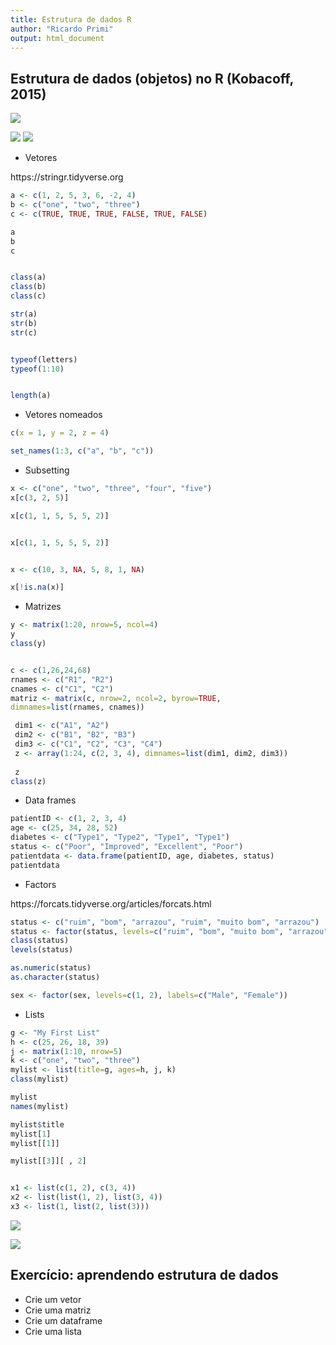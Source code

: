 ```yaml
---
title: Estrutura de dados R
author: "Ricardo Primi"
output: html_document
---
```



## Estrutura de dados (objetos) no R (Kobacoff, 2015)

![](../imagens/datastruc.png)

![](../imagens/data-structures-overview.png)
![](../imagens/summary-tree-atomic.png)  


* Vetores

https://stringr.tidyverse.org

```r

a <- c(1, 2, 5, 3, 6, -2, 4)
b <- c("one", "two", "three")
c <- c(TRUE, TRUE, TRUE, FALSE, TRUE, FALSE)

a
b
c


class(a)
class(b)
class(c)

str(a)
str(b)
str(c)


typeof(letters)
typeof(1:10)


length(a)

```

* Vetores nomeados
```r
c(x = 1, y = 2, z = 4)

set_names(1:3, c("a", "b", "c"))


```

* Subsetting
```r

x <- c("one", "two", "three", "four", "five")
x[c(3, 2, 5)]

x[c(1, 1, 5, 5, 5, 2)]


x[c(1, 1, 5, 5, 5, 2)]


x <- c(10, 3, NA, 5, 8, 1, NA)

x[!is.na(x)]


```

* Matrizes
```r

y <- matrix(1:20, nrow=5, ncol=4)
y
class(y)


c <- c(1,26,24,68)
rnames <- c("R1", "R2")
cnames <- c("C1", "C2") 
matriz <- matrix(c, nrow=2, ncol=2, byrow=TRUE,
dimnames=list(rnames, cnames))

 dim1 <- c("A1", "A2")
 dim2 <- c("B1", "B2", "B3")
 dim3 <- c("C1", "C2", "C3", "C4")
 z <- array(1:24, c(2, 3, 4), dimnames=list(dim1, dim2, dim3))
 
 z
class(z)

```



* Data frames
```r

patientID <- c(1, 2, 3, 4)
age <- c(25, 34, 28, 52)
diabetes <- c("Type1", "Type2", "Type1", "Type1")
status <- c("Poor", "Improved", "Excellent", "Poor")
patientdata <- data.frame(patientID, age, diabetes, status)
patientdata

```

* Factors

https://forcats.tidyverse.org/articles/forcats.html

```r

status <- c("ruim", "bom", "arrazou", "ruim", "muito bom", "arrazou")
status <- factor(status, levels=c("ruim", "bom", "muito bom", "arrazou"))
class(status)
levels(status)

as.numeric(status)
as.character(status)

sex <- factor(sex, levels=c(1, 2), labels=c("Male", "Female"))

```

* Lists
```r

g <- "My First List"
h <- c(25, 26, 18, 39)
j <- matrix(1:10, nrow=5)
k <- c("one", "two", "three")
mylist <- list(title=g, ages=h, j, k)
class(mylist)

mylist
names(mylist)

mylist$title
mylist[1]
mylist[[1]]

mylist[[3]][ , 2]



```

```r

x1 <- list(c(1, 2), c(3, 4))
x2 <- list(list(1, 2), list(3, 4))
x3 <- list(1, list(2, list(3)))

```
![](../imagens/lists-structure.png)  

![](../imagens/lists-subsetting.png)  

## Exercício: aprendendo estrutura de dados
* Crie um vetor
* Crie uma matriz
* Crie um dataframe
* Crie uma lista
